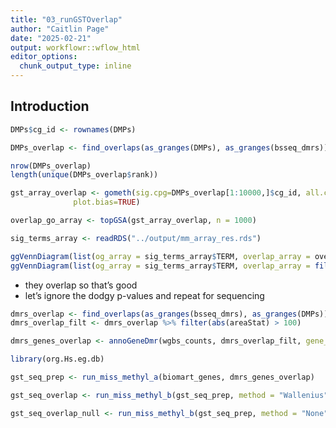 ```yaml
---
title: "03_runGSTOverlap"
author: "Caitlin Page"
date: "2025-02-21"
output: workflowr::wflow_html
editor_options:
  chunk_output_type: inline
---
```


## Introduction
```r
DMPs$cg_id <- rownames(DMPs)
```

```r
DMPs_overlap <- find_overlaps(as_granges(DMPs), as_granges(bsseq_dmrs)) %>% data.frame()
```
```r
nrow(DMPs_overlap)
length(unique(DMPs_overlap$rank))
```

```r
gst_array_overlap <- gometh(sig.cpg=DMPs_overlap[1:10000,]$cg_id, all.cpg=DMPs_overlap$cg_id, collection="GO",
              plot.bias=TRUE)
```

```r
overlap_go_array <- topGSA(gst_array_overlap, n = 1000) 
```
```r
sig_terms_array <- readRDS("../output/mm_array_res.rds")
```

```r
ggVennDiagram(list(og_array = sig_terms_array$TERM, overlap_array = overlap_go_array[1:13,]$TERM))
ggVennDiagram(list(og_array = sig_terms_array$TERM, overlap_array = filter(overlap_go_array, P.DE < 0.05)$TERM))
```
* they overlap so that's good
* let's ignore the dodgy p-values and repeat for sequencing



```r
dmrs_overlap <- find_overlaps(as_granges(bsseq_dmrs), as_granges(DMPs)) %>% data.frame()
dmrs_overlap_filt <- dmrs_overlap %>% filter(abs(areaStat) > 100)
```

```r
dmrs_genes_overlap <- annoGeneDmr(wgbs_counts, dmrs_overlap_filt, gene_source = "biomart", biomart_genes)
```
```r
library(org.Hs.eg.db)
```

```r
gst_seq_prep <- run_miss_methyl_a(biomart_genes, dmrs_genes_overlap)
```

```r
gst_seq_overlap <- run_miss_methyl_b(gst_seq_prep, method = "Wallenius")
```

```r
gst_seq_overlap_null <- run_miss_methyl_b(gst_seq_prep, method = "None")
```



